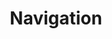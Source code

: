 ---
title: Navigation
description: bla bla bla
image :
  url : './form_layout_section.jpg'
  alt : 'Form layout'
---